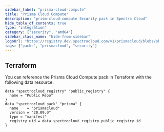 ```yaml
---
sidebar_label: "prisma-cloud-compute"
title: "Prisma Cloud Compute"
description: "prism-cloud-compute Security pack in Spectro Cloud"
hide_table_of_contents: true
type: "integration"
category: ["security", "amd64"]
sidebar_class_name: "hide-from-sidebar"
logoUrl: "https://registry.dev.spectrocloud.com/v1/prismacloud/blobs/sha256:9ddb035af0e9f299e5df178ebb3153e90383a5e42ded2c1a3f6c9470dd851c12?type=image.webp"
tags: ["packs", "prismacloud", "security"]
---
```


<RedirectPackPage packName="prismacloud" />

## Terraform

You can reference the Prisma Cloud Compute pack in Terraform with the following data resource.

```hcl
data "spectrocloud_registry" "public_registry" {
  name = "Public Repo"
}
data "spectrocloud_pack" "prisma" {
  name    = "prismacloud"
  version = "20.09.0"
  type = "manifest"
  registry_uid = data.spectrocloud_registry.public_registry.id
}
```
